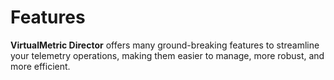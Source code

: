 
# Features

**VirtualMetric Director** offers many ground-breaking features to streamline your telemetry operations, making them easier to manage, more robust, and more efficient.

<DocCardList />
